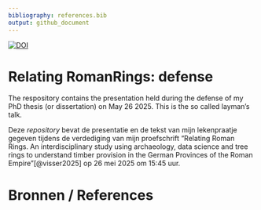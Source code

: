 ```yaml
---
bibliography: references.bib
output: github_document
---
```


[![DOI](https://zenodo.org/badge/937657827.svg)](https://doi.org/10.5281/zenodo.15517018)

# Relating RomanRings: defense

The respository contains the presentation held during the defense of my PhD thesis (or dissertation) on May 26 2025. This is the so called layman's talk.

Deze *repository* bevat de presentatie en de tekst van mijn lekenpraatje gegeven tijdens de verdediging van mijn proefschrift "Relating Roman Rings. An interdisciplinary study using archaeology, data science and tree rings to understand timber provision in the German Provinces of the Roman Empire"[@visser2025] op 26 mei 2025 om 15:45 uur.

# Bronnen / References
